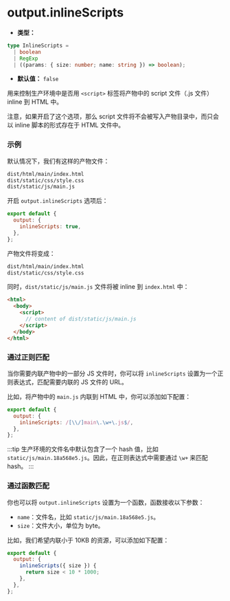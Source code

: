 # output.inlineScripts

- **类型：**

```ts
type InlineScripts =
  | boolean
  | RegExp
  | ((params: { size: number; name: string }) => boolean);
```

- **默认值：** `false`

用来控制生产环境中是否用 `<script>` 标签将产物中的 script 文件（.js 文件）inline 到 HTML 中。

注意，如果开启了这个选项，那么 script 文件将不会被写入产物目录中，而只会以 inline 脚本的形式存在于 HTML 文件中。

### 示例

默认情况下，我们有这样的产物文件：

```bash
dist/html/main/index.html
dist/static/css/style.css
dist/static/js/main.js
```

开启 `output.inlineScripts` 选项后：

```js
export default {
  output: {
    inlineScripts: true,
  },
};
```

产物文件将变成：

```bash
dist/html/main/index.html
dist/static/css/style.css
```

同时，`dist/static/js/main.js` 文件将被 inline 到 `index.html` 中：

```html
<html>
  <body>
    <script>
      // content of dist/static/js/main.js
    </script>
  </body>
</html>
```

### 通过正则匹配

当你需要内联产物中的一部分 JS 文件时，你可以将 `inlineScripts` 设置为一个正则表达式，匹配需要内联的 JS 文件的 URL。

比如，将产物中的 `main.js` 内联到 HTML 中，你可以添加如下配置：

```js
export default {
  output: {
    inlineScripts: /[\\/]main\.\w+\.js$/,
  },
};
```

:::tip
生产环境的文件名中默认包含了一个 hash 值，比如 `static/js/main.18a568e5.js`。因此，在正则表达式中需要通过 `\w+` 来匹配 hash。
:::

### 通过函数匹配

你也可以将 `output.inlineScripts` 设置为一个函数，函数接收以下参数：

- `name`：文件名，比如 `static/js/main.18a568e5.js`。
- `size`：文件大小，单位为 byte。

比如，我们希望内联小于 10KB 的资源，可以添加如下配置：

```js
export default {
  output: {
    inlineScripts({ size }) {
      return size < 10 * 1000;
    },
  },
};
```
